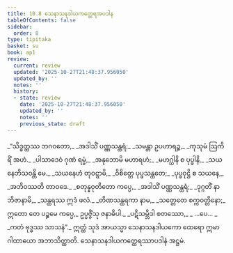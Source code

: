 ```yaml
---
title: 10.8 သေနာသနဒါယကတ္ထေရအပဒါန
tableOfContents: false
sidebar:
  order: 8
type: tipitaka
basket: su
book: ap1
review:
  current: review
  updated: '2025-10-27T21:48:37.956050'
  updated_by: ''
  notes: ''
  history:
  - state: review
    date: '2025-10-27T21:48:37.956050'
    updated_by: ''
    notes: ''
    previous_state: draft
---
```



<ReviewStatus review={frontmatter.review} showDetails={true} />

<HypothesisAnnotation frontmatter={frontmatter} />

<DynamicBreadcrumb />

<Division number="45" book="ap1" e="ch" v="20" p="151">

<Paragraph number="1823" type="verses" book="ap1">
_“သိဒ္ဓတ္ထဿ ဘဂဝတော,_  
_အဒါသိံ ပဏ္ဏသန္ထရံ;_  
_သမန္တာ ဥပဟာရဉ္စ,_  
_ကုသုမံ ဩကိရိံ အဟံ._  

</Paragraph>

</Division>
<Division number="46" book="ap1" e="ch" v="20" p="151">

<Paragraph number="1824" type="verses" book="ap1">
_ပါသာဒေဝံ ဂုဏံ ရမ္မံ,_  
_အနုဘောမိ မဟာရဟံ;_  
_မဟဂ္ဃါနိ စ ပုပ္ဖါနိ,_  
_သယနေဘိသဝန္တိ မေ._  

</Paragraph>

</Division>
<Division number="47" book="ap1" e="ch" v="20" p="151">

<Paragraph number="1825" type="verses" book="ap1">
_သယနေဟံ တုဝဋ္ဋာမိ,_  
_ဝိစိတ္တေ ပုပ္ဖသန္ထတေ;_  
_ပုပ္ဖဝုဋ္ဌိ စ သယနေ,_  
_အဘိဝဿတိ တာဝဒေ._  

</Paragraph>

</Division>
<Division number="48" book="ap1" e="ch" v="20" p="152">

<Paragraph number="1826" type="verses" book="ap1">
_စတုန္နဝုတိတော ကပ္ပေ,_  
_အဒါသိံ ပဏ္ဏသန္ထရံ;_  
_ဒုဂ္ဂတိံ နာဘိဇာနာမိ,_  
_သန္ထရဿ ဣဒံ ဖလံ._  

</Paragraph>

</Division>
<Division number="49" book="ap1" e="ch" v="20" p="152">

<Paragraph number="1827" book="ap1">
_တိဏသန္ထရကာ နာမ,_  
_သတ္တေတေ စက္ကဝတ္တိနော;_  
ဣတော တေ ပဉ္စမေ ကပ္ပေ,_  
ဥပ္ပဇ္ဇိံသု ဇနာဓိပါ._  

</Paragraph>

</Division>
<Division number="50" book="ap1" e="ch" v="20" p="152">

<Paragraph number="1828" type="verses" book="ap1">
_ပဋိသမ္ဘိဒါ စတဿော,_  
_ …ပေ… _  
_ကတံ ဗုဒ္ဓဿ သာသနံ”._  

</Paragraph>

<Paragraph number="1829" book="ap1">
ဣတ္ထံ သုဒံ အာယသ္မာ သေနာသနဒါယကော ထေရော ဣမာ ဂါထာယော အဘာသိတ္ထာတိ.

</Paragraph>
</Division>

<Paragraph number="1830" type="center" book="ap1">
သေနာသနဒါယကတ္ထေရဿာပဒါနံ အဋ္ဌမံ.
</Paragraph>
